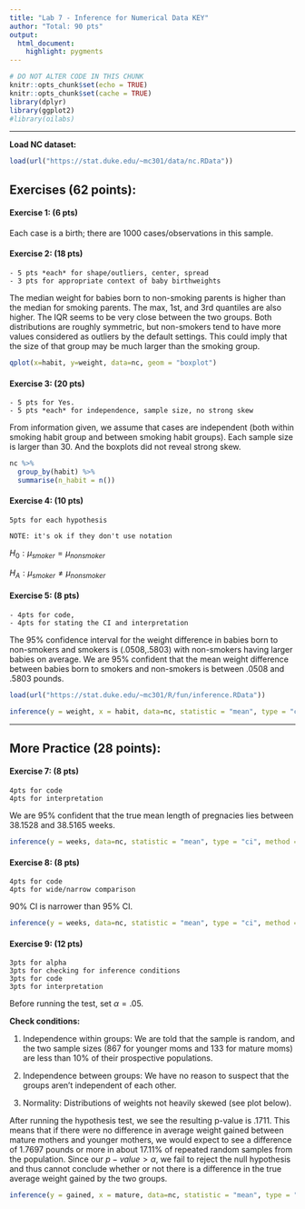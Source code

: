 ```yaml
---
title: "Lab 7 - Inference for Numerical Data KEY"
author: "Total: 90 pts"
output: 
  html_document: 
    highlight: pygments
---
```


```r
# DO NOT ALTER CODE IN THIS CHUNK
knitr::opts_chunk$set(echo = TRUE)
knitr::opts_chunk$set(cache = TRUE)
library(dplyr)
library(ggplot2)
#library(oilabs)
```


* * *

**Load NC dataset:**
```r
load(url("https://stat.duke.edu/~mc301/data/nc.RData"))
```

## Exercises (62 points):

#### Exercise 1: (6 pts)

Each case is a birth; there are 1000 cases/observations in this sample.


#### Exercise 2: (18 pts)

~~~
- 5 pts *each* for shape/outliers, center, spread
- 3 pts for appropriate context of baby birthweights
~~~

The median weight for babies born to non-smoking parents is higher than the median for smoking parents.  The max, 1st, and 3rd quantiles are also higher. The IQR seems to be very close between the two groups. Both distributions are roughly symmetric, but non-smokers tend to have more values considered as outliers by the default settings. This could imply that the size of that group may be much larger than the smoking group.

```r
qplot(x=habit, y=weight, data=nc, geom = "boxplot")
```

#### Exercise 3: (20 pts) 

~~~
- 5 pts for Yes. 
- 5 pts *each* for independence, sample size, no strong skew
~~~

From information given, we assume that cases are independent (both within smoking habit group and between smoking habit groups). Each sample size is larger than 30. And the boxplots did not reveal strong skew.  

```r
nc %>%
  group_by(habit) %>%
  summarise(n_habit = n())
```

#### Exercise 4:  (10 pts) 

~~~
5pts for each hypothesis

NOTE: it's ok if they don't use notation
~~~

$H_0: \mu_{smoker} = \mu_{nonsmoker}$

$H_A: \mu_{smoker} \ne \mu_{nonsmoker}$

#### Exercise 5: (8 pts)

~~~
- 4pts for code, 
- 4pts for stating the CI and interpretation
~~~

The 95% confidence interval for the weight difference in babies born to non-smokers and smokers is (.0508,.5803) with non-smokers having larger babies on average. We are 95% confident that the mean weight difference between babies born to smokers and non-smokers is between .0508 and .5803 pounds.

```r
load(url("https://stat.duke.edu/~mc301/R/fun/inference.RData"))
```

```r
inference(y = weight, x = habit, data=nc, statistic = "mean", type = "ci", method = "theoretical")
```

* * *


## More Practice (28 points):

#### Exercise 7: (8 pts) 

~~~
4pts for code
4pts for interpretation
~~~

We are 95% confident that the true mean length of pregnacies lies between 38.1528 and 38.5165 weeks. 

```r
inference(y = weeks, data=nc, statistic = "mean", type = "ci", method = "theoretical")
```

#### Exercise 8: (8 pts)

~~~
4pts for code
4pts for wide/narrow comparison
~~~

90\% CI is narrower than 95\% CI. 

```r
inference(y = weeks, data=nc, statistic = "mean", type = "ci", method = "theoretical", conf_level = 0.90)
```

#### Exercise 9: (12 pts) 

~~~
3pts for alpha
3pts for checking for inference conditions
3pts for code
3pts for interpretation
~~~

Before running the test, set $\alpha = .05$.

**Check conditions:**

1. Independence within groups: We are told that the sample is random, and the two sample sizes (867 for younger moms and 133 for mature moms) are less than 10% of their prospective populations.

2. Independence between groups: We have no reason to suspect that the groups aren't independent of each other.

3. Normality: Distributions of weights not heavily skewed (see plot below).

After running the hypothesis test, we see the resulting p-value is .1711. This means that if there were no difference in average weight gained between mature mothers and younger mothers, we would expect to see a difference of 1.7697 pounds or more in about 17.11% of repeated random samples from the population. Since our $p-value > \alpha$, we fail to reject the null hypothesis and thus cannot conclude whether or not there is a difference in the true average weight gained by the two groups.

```r
inference(y = gained, x = mature, data=nc, statistic = "mean", type = "ht", null = 0, alternative = "twosided", method = "theoretical")
```

<!-- #### Exercise 10: (2 pt - method might vary, give credit as long as method is shown/explained and the answer is correct) -->

<!-- The cutoff is 34 (or 35) years. -->

<!-- ```{r} -->
<!-- nc %>% -->
<!--   group_by(mature) %>% -->
<!--     summarise(minmage=min(mage), maxmage=max(mage)) -->
<!-- ``` -->

<!-- #### Exercise 11: (12 pts - 3 pt for question and setting hypotheses, 3 pt for checking conditions, 3 pt for output, 3 pt for conclusion in context) -->

<!-- *(Answers may vary)* -->

<!-- **Question & Hypotheses:** Is the average length of pregnancy for younger mothers different than the average length of pregnancy for mature mothers?  -->

<!-- $H_0: \mu_{younger} = \mu_{mature}$ -->

<!-- $H_A: \mu_{younger} \ne \mu_{mature}$ -->

<!-- **Check conditions:** -->
<!-- 1. Independence within groups: We are told that the sample is random, and the two sample sizes (867 for nonsmokers and 133 for smokers) are less than 10% of their prospective populations. -->
<!-- 2. Independence between groups: We have no reason to suspect that the groups aren't independent of each other. -->
<!-- 3. Normality: Distributions of weights not heavily skewed (see plot below). -->

<!-- **Conclusion:** -->
<!-- Since p-value is greater than 0.05, we fail to reject the null. The data does not provide convincing evidence that the average length of pregnancy for younger mothers is different than the average length of pregnancy for mature mothers. -->

<!-- ```{r fig.height=3, fig.width=8} -->
<!-- inference(y = weeks, x = mature, data=nc, statistic = "mean", type = "ht", null = 0, alternative = "twosided", method = "theoretical") -->
<!-- ``` -->
